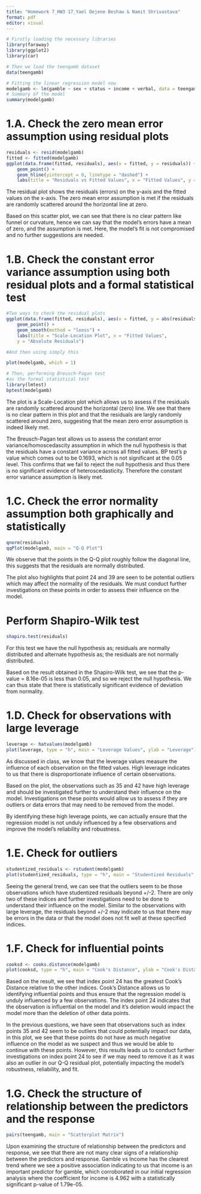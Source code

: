```yaml
---
title: "Homework 7_HW3 17_Yael Dejene Beshaw & Namit Shrivastava"
format: pdf
editor: visual
---
```


```r
# Firstly loading the necessary libraries
library(faraway)
library(ggplot2)
library(car)

# Then we load the teengamb dataset
data(teengamb)

# Fitting the linear regression model now
modelgamb <- lm(gamble ~ sex + status + income + verbal, data = teengamb) 
# Summary of the model 
summary(modelgamb)
```

# 1.A. Check the zero mean error assumption using residual plots

```r
residuals <- resid(modelgamb)
fitted <- fitted(modelgamb)
ggplot(data.frame(fitted, residuals), aes(x = fitted, y = residuals)) +
    geom_point() +
    geom_hline(yintercept = 0, linetype = "dashed") +
    labs(title = "Residuals vs Fitted Values", x = "Fitted Values", y = "Residuals")
```

The residual plot shows the residuals (errors) on the y-axis and the fitted values on the x-axis. The zero mean error assumption is met if the residuals are randomly scattered around the horizontal line at zero.

Based on this scatter plot, we can see that there is no clear pattern like funnel or curvature, hence we can say that the model's errors have a mean of zero, and the assumption is met. Here, the model's fit is not compromised and no further suggestions are needed.

# 1.B. Check the constant error variance assumption using both residual plots and a formal statistical test

```r
#Two ways to check the residual plots
ggplot(data.frame(fitted, residuals), aes(x = fitted, y = abs(residuals))) +
    geom_point() +
    geom_smooth(method = "loess") +
    labs(title = "Scale-Location Plot", x = "Fitted Values",
    y = "Absolute Residuals")

#And then using simply this

plot(modelgamb, which = 1)

# Then, performing Breusch-Pagan test
#as the formal statistical test
library(lmtest)
bptest(modelgamb)
```

The plot is a Scale-Location plot which allows us to assess if the residuals are randomly scattered around the horizontal (zero) line. We see that there is no clear pattern in this plot and that the residuals are largly randomly scattered around zero, suggesting that the mean zero error assumption is indeed likely met.

The Breusch-Pagan test allows us to assess the constant error variance/homoscedascity assumption in which the null hypothesis is that the residuals have a constant variance across all fitted values. BP test's p value which comes out to be 0.1693, which is not significant at the 0.05 level. This confirms that we fail to reject the null hypothesis and thus there is no significant evidence of heteroscedasticity. Therefore the constant error variance assumption is likely met.

# 1.C. Check the error normality assumption both graphically and statistically

```r
qnorm(residuals)
qqPlot(modelgamb, main = "Q-Q Plot")
```

We observe that the points in the Q-Q plot roughly follow the diagonal line, this suggests that the residuals are normally distributed.

The plot also highlights that point 24 and 39 are seen to be potential outliers which may affect the normality of the residuals. We must conduct further investigations on these points in order to assess their influence on the model.

# Perform Shapiro-Wilk test

```r
shapiro.test(residuals)
```

For this test we have the null hypothesis as; residuals are normally distributed and alternate hypothesis as; the residuals are not normally distributed.

Based on the result obtained in the Shapiro-Wilk test, we see that the p-value = 8.16e-05 is less than 0.05, and so we reject the null hypothesis. We can thus state that there is statistically significant evidence of deviation from normality.

# 1.D. Check for observations with large leverage

```r
leverage <- hatvalues(modelgamb)
plot(leverage, type = "h", main = "Leverage Values", ylab = "Leverage")
```

As discussed in class, we know that the leverage values measure the influence of each observation on the fitted values. High leverage indicates to us that there is disproportionate influence of certain observations.

Based on the plot, the observations such as 35 and 42 have high leverage and should be investigated further to understand their influence on the model. Investigations on these points would allow us to assess if they are outliers or data errors that may need to be removed from the model.

By identifying these high leverage points, we can actually ensure that the regression model is not unduly influenced by a few observations and improve the model's reliability and robustness.

# 1.E. Check for outliers

```r
studentized_residuals <- rstudent(modelgamb)
plot(studentized_residuals, type = "h", main = "Studentized Residuals", ylab = "Studentized Residuals")
```

Seeing the general trend, we can see that the outliers seem to be those observations which have studentized residuals beyond +/-2. There are only two of these indices and further investigations need to be done to understand their influence on the model. Similar to the observations with large leverage, the residuals beyond +/-2 may indicate to us that there may be errors in the data or that the model does not fit well at these specified indices.

# 1.F. Check for influential points

```r
cooksd <- cooks.distance(modelgamb)
plot(cooksd, type = "h", main = "Cook's Distance", ylab = "Cook's Distance")
```

Based on the result, we see that index point 24 has the greatest Cook's Distance relative to the other indices. Cook's Distance allows us to identifying influential points and thus ensure that the regression model is unduly influenced by a few observations. The index point 24 indicates that the observation is influential on the model and it's deletion would impact the model more than the deletion of other data points.

In the previous questions, we have seen that observations such as index points 35 and 42 seem to be outliers that could potentially impact our data, in this plot, we see that these points do not have as much negative influence on the model as we suspect and thus we would be able to continue with these points. However, this results leads us to conduct further investigations on index point 24 to see if we may need to remove it as it was also an outlier in our Q-Q residual plot, potentially impacting the model's robustness, reliability, and fit.

# 1.G. Check the structure of relationship between the predictors and the response

```r
pairs(teengamb, main = "Scatterplot Matrix")
```

Upon examining the structure of relationship between the predictors and response, we see that there are not many clear signs of a relationship between the predictors and response. Gamble vs Income has the clearest trend where we see a positive association indicating to us that income is an important predictor for gamble, which corroborated in our initial regression analysis where the coefficient for income is 4.962 with a statistically significant p-value of 1.79e-05.
